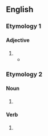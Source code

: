 ==English==

===Etymology 1===

====Adjective====
{{en-adj}}

# {{obsolete form of|en|chronic}}
#* {{quote-book|en|year=1765|author=Richard Brookes|title=The General Practice of Physic|passage=A convulsive Asthma is a periodical and '''chronical''' Disease; but a suffocating Catarrh is more properly reckoned an acute Disease.}}

===Etymology 2===

====Noun====
{{head|en|noun}}

# {{misspelling of|en|chronicle}}

====Verb====
{{head|en|verb}}

# {{misspelling of|en|chronicle}}